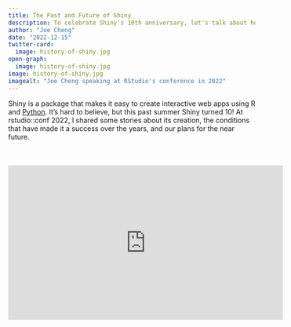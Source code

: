 ```yaml
---
title: The Past and Future of Shiny
description: To celebrate Shiny's 10th anniversary, let's talk about how we started and where we're going.
author: "Joe Cheng"
date: "2022-12-15"
twitter-card:
  image: history-of-shiny.jpg
open-graph:
  image: history-of-shiny.jpg
image: history-of-shiny.jpg
imagealt: "Joe Cheng speaking at RStudio's conference in 2022"
---
```


Shiny is a package that makes it easy to create interactive web apps using R and <a href="https://shypy-test-center.netlify.app/py/" target="_blank">Python</a>. It's hard to believe, but this past summer Shiny turned 10! At rstudio::conf 2022, I shared some stories about its creation, the conditions that have made it a success over the years, and our plans for the near future.



<div class="video-container" style="margin-top:50px;">
<iframe class="video-iframe" width="560" height="315" src="https://www.youtube.com/embed/HpqLXB_TnpI" title="YouTube video player" frameborder="0" allow="accelerometer; autoplay; clipboard-write; encrypted-media; gyroscope; picture-in-picture" allowfullscreen></iframe>
</div>